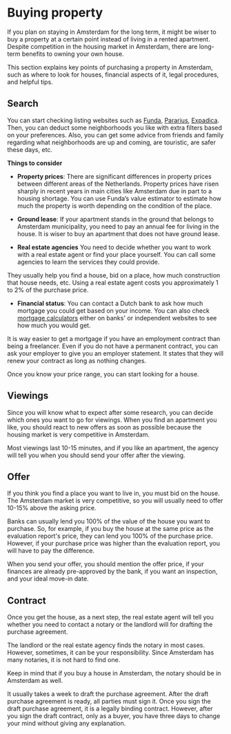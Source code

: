 # Buying property
If you plan on staying in Amsterdam for the long term, it might be wiser to buy a property at a certain point instead of living in a rented apartment. Despite competition in the housing market in Amsterdam, there are long-term benefits to owning your own house. 

This section explains key points of purchasing a property in Amsterdam, such as where to look for houses, financial aspects of it, legal procedures, and helpful tips. 

## Search
You can start checking listing websites such as [Funda](https://www.funda.nl/en/), [Pararius](https://www.pararius.nl/), [Expadica](https://www.expatica.com/nl/housing-listings/). Then, you can deduct some neighborhoods you like with extra filters based on your preferences. Also, you can get some advice from friends and family regarding what neighborhoods are up and coming, are touristic, are safer these days, etc. 

**Things to consider**

- **Property prices**: There are significant differences in property prices between different areas of the Netherlands. Property prices have risen sharply in recent years in main cities like Amsterdam due in part to a housing shortage. You can use Funda’s value estimator to estimate how much the property is worth depending on the condition of the place. 

- **Ground lease**: If your apartment stands in the ground that belongs to Amsterdam municipality, you need to pay an annual fee for living in the house. It is wiser to buy an apartment that does not have ground lease. 

- **Real estate agencies** You need to decide whether you want to work with a real estate agent or find your place yourself. You can call some agencies to learn the services they could provide. 

They usually help you find a house, bid on a place, how much construction that house needs, etc. Using a real estate agent costs you approximately 1 to 2% of the purchase price. 

- **Financial status**: You can contact a Dutch bank to ask how much mortgage you could get based on your income. You can also check [mortgage calculators](https://expatsamsterdam.com/mortgage-calculator/?utm_source=expatica&utm_campaign=Expatica&utm_medium=directlink&utm_content=NL-100633) either on banks' or independent websites to see how much you would get.

It is way easier to get a mortgage if you have an employment contract than being a freelancer. Even if you do not have a permanent contract, you can ask your employer to give you an employer statement. It states that they will renew your contract as long as nothing changes. 

Once you know your price range, you can start looking for a house. 

## Viewings 

Since you will know what to expect after some research, you can decide which ones you want to go for viewings. When you find an apartment you like, you should react to new offers as soon as possible because the housing market is very competitive in Amsterdam.

Most viewings last 10-15 minutes, and if you like an apartment, the agency will tell you when you should send your offer after the viewing.

## Offer 
If you think you find a place you want to live in, you must bid on the house. The Amsterdam market is very competitive, so you will usually need to offer 10-15% above the asking price. 

Banks can usually lend you 100% of the value of the house you want to purchase. So, for example, if you buy the house at the same price as the evaluation report's price, they can lend you 100% of the purchase price. However, if your purchase price was higher than the evaluation report, you will have to pay the difference. 

When you send your offer, you should mention the offer price, if your finances are already pre-approved by the bank, if you want an inspection, and your ideal move-in date.

## Contract 
Once you get the house, as a next step, the real estate agent will tell you whether you need to contact a notary or the landlord will for drafting the purchase agreement.  

The landlord or the real estate agency finds the notary in most cases. However, sometimes, it can be your responsibility. Since Amsterdam has many notaries, it is not hard to find one.

<Callout>
  Keep in mind that if you buy a house in Amsterdam, the notary should be in Amsterdam as well. 
</Callout>

It usually takes a week to draft the purchase agreement. After the draft purchase agreement is ready, all parties must sign it. Once you sign the draft purchase agreement, it is a legally binding contract. However, after you sign the draft contract, only as a buyer, you have three days to change your mind without giving any explanation. 
